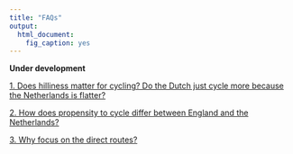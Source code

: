 ```yaml
---
title: "FAQs"
output:
  html_document:
    fig_caption: yes
---
```

<script>
function toggleElement(id) { 
  if(document.getElementById(id).style.display == 'none') 
  { 
    document.getElementById(id).style.display = ''; } 
  
  else { 
    document.getElementById(id).style.display = 'none'; 
    } 
  }
  
</script>


<style> 
  <!--
    td {
        border: 0px;
    }
    tr.row2 td {
        padding-top: 100px;
    }
    tr.caption td {
        padding-top: 30px;
    }
  -->
</style>

<b> Under development </b>

[1\. Does hilliness matter for cycling? Do the Dutch just cycle more because the Netherlands is flatter?](javascript:toggleElement('a1'))

<div id="a1" style="display:none">Hilliness is certainly an important predictor of cycling levels in England, with the probability of cycling a trip falling steadily as the hilliness of the local area increases (Figure 1). Overall, people in the tenth of the population in the flattest areas are three times more likely to cycle a trip than the tenth of people in the hilliest areas (2.8% trips cycled vs 0.8%).  

<div style="margin: 0 auto; text-align: center">
<table align="center" width="70%" border="0" cellpadding="5">
<tr>
<td align="center" valign="center">
<a href="./assets/FAQs/Fig0.png" title="Figure 1: Proportion of trips cycled in England, according to the hilliness of the local area" target="_blank">
  <img src="./assets/Fig0.png" width = "80%" height = "70%"/>
</a>
<br>
</td>
</tr>

<tr class="caption">
<td align="center" valign="center">
<b>Figure 1: Proportion of trips cycled in England, according to the hilliness of the local area</b>
</td>
</tr>

</table>
</div>
<br>

It is also true that the Netherlands is a flatter country than England. As illustrated in Figure 2, around 80% of people in the Netherlands live in areas that are below the 20th centile for local hilliness in England. Under 4% of people in the Netherlands in live in areas that are above the 50th centile for hilliness in England. Note that in both England and the Netherlands the local area is defined using administrative areas designed to contain populations of around 1500 individuals.

<div style="margin: 0 auto; text-align: center">
<table align="center" width="70%" border="0" cellpadding="5">
<tr>
<td align="center" valign="center">
<a href="./assets/FAQs/Fig1.png" title="Figure 2: Distribution of the population of the Netherlands in terms of the hilliness of their local area, relative to the tenths defined in England." target="_blank">
<img src="./assets/Fig1.png" width = "80%" height = "70%"/>
</a>
</td>
</tr>

<tr class="caption">
<td align="center" valign="center">
<b>Figure 2: Distribution of the population of the Netherlands in terms of the hilliness of their local area, relative to the tenths defined in England.</b>
</td>
</tr>

</table>
</div>
<br>
We estimated what would happen to cycling levels in England if England had the same flat topography as the Netherlands (but the existing infrastructure, travel patterns and cycling cultures). We did this by re-weighting the cycle mode share shown in Figure 1 according to the Dutch distribution of hilliness shown in Figure 2 i.e. giving much more weight to the cycling levels of those living in the flattest parts of England than those living in the hilliest parts. In this &#34;Dutch levels of hilliness&#34; scenario, the proportion of trips cycled in England rose from 1.7% to 2.6%. This is still ten times lower than the mode share of 26.7% actually observed in the Netherlands. So although hilliness does explain a small part of why the English cycle less than the Dutch, it still leaves a massive difference unexplained. Or to put it another way, only if cycling levels in England were increased ten-fold would &#34;the Netherlands is flatter&#34; become a convincing excuse for England lagging behind.
<br>
<br>
</div>

[2\. How does propensity to cycle differ between England and the Netherlands?](javascript:toggleElement('a2'))

<div id="a2" style="display:none">People in the Netherlands make 26.7% of trips by bicycle, fifteen times higher than the figure of 1.7% in England. In addition, cycling in England is skewed towards younger, male cyclists (Figure 1A). By contrast in the Netherlands cycling remains common into older age, and women are in fact slightly more likely to cycle than men (Figure 1B). This means that the difference between England and the Netherlands is particularly large for women and older people (Figure 2). For example, whereas the cycle mode share is ‘only’ six times higher in the Netherlands than in England for men in their thirties, it is over 20 times higher for women in their thirties or men in their seventies and eighties. For women in their seventies and eighties, the cycle mode share is over 60 times higher in the Netherlands than in England.  

<div style="margin: 0 auto; text-align: center">
<table align="center" width="90%" border="0" cellpadding="5">
<tr>
<td align="center" valign="center">
<a href="./assets/FAQs/Fig2.png" title="Figure 1: Proportion of trips cycled in England and Netherlands stratified by age and sex" target="_blank">
<img src="./assets/Fig2.png" width = "90%" height = "50%"/>
</a>
<br />
</td>
</tr>

<tr class="caption">
<td align="center" valign="center">
<b>Figure 1: Proportion of trips cycled in England and Netherlands stratified by age and sex</b>
</td>
</tr>

<tr class="row2">
<td align="center" valign="center">
<a href="./assets/FAQs/Fig3.png" title="Figure 2: Ratio of cycle mode share in the Netherlands versus England, stratified by age and sex" target="_blank">
<img src="./assets/Fig3.png" width= "50% height = "60%"/>
<br>
</a>
</td>
</tr>

<tr class="caption">
<td align="center" valign="center">
<b>Figure 2: Ratio of cycle mode share in the Netherlands versus England, stratified by age and sex</b>
</td>
</tr>

</table>
</div>

<br>

<p>
In both countries, the probability of cycling falls rapidly as trip distance increases. Interestingly, the shape of this distance decay relationship is generally similar between the two countries (Figure 3). In other words, the Dutch achieve their higher cycling levels by boosting the relative probability that trips of all distances will be made by bicycle. This indicates that the potential to increase cycling levels in England exists for longer trips (&#8805; 10km) as well as for the shorter trips that are more often targeted in cycling interventions, perhaps through improved infrastructure or a more widespread adoption of ebikes. The only noticeable difference between England and the Netherlands is that the Dutch are relatively more likely to cycle short trips &#8804; 1.5 miles than the English. Plausibly, this reflects trips being cycled in the Netherlands that are more often walked in England.
</p>

<div style="margin: 0 auto; text-align: center">
<table align="center" width="80%" border="0" cellpadding="5">
<tr>
<td align="center" valign="center">
<a href="./assets/FAQs/Fig4.png" title="Figure 3: ‘Distance decay’ curves in England and the Netherlands, showing the probability that a trip of a given distance will be cycled relative to a trip of 2 miles" target="_blank">
<img src="./assets/Fig4.png" width="100%" height = "80%"/>
</a>
<br>
</td>
</tr>

<tr class="caption">
<td align="center" valign="center">
<b>Figure 3: ‘Distance decay’ curves in England and the Netherlands, showing the probability that a trip of a given distance will be cycled relative to a trip of 2 miles</b>
</td>
</tr>

</table>
</div>
<br>
<br>
</div>

[3\. Why focus on the direct routes?](javascript:toggleElement('a3'))

<div id="a3" style="display:none"> 
<p>We give users the option of seeing either the &#39;direct&#39; or the &#39;direct&#39; the &#39;quietest&#39; routes on the map. Which might people use?
These routes come from the journey planner Cyclestreets.net, which helps people plan their cycling route.
<a href="http://www.cyclestreets.net" target ="_blank">Cyclestreets.net</a> shows three types of route, &#39;direct&#39;, &#39;balanced&#39;, and &#39;quietest&#39;.  Many cyclists currently choose to take a quieter route at the cost of extra time because often the shortest route involves sharing with motor traffic on busy roads. However, even the quieter routes can still involve negotiating busy roads at times.
The aim of the NPCT is not to predict exactly where people are currently cycling. Rather we are trying to prioritise where to put new infrastructure. </p>

<p>For many people, cycling with busy traffic is hugely off-putting. A systematic review carried out for this project found this particularly puts off women, and probably also older people and those riding with children.</p>

<p>So are the quietest routes for those groups, and the direct routes for others? No, because this project also shows that propensity to cycle declines more rapidly with distance for women and older people. If a quieter route creates a detour such that a 2 mile trip becomes effectively a 3 mile trip, younger men’s propensity to cycle the route will decrease 11%. But for younger women, the decline is 19%, and for older adults (60+) the propensity would decrease by 35%.</p>
<p>This hits women’s and older men’s cycling twice: they are less likely than men to want to cycle the direct route, but then are also less likely to be willing to cycle an effectively longer alternative route. It’s likely to be part of the reason for disparities in cycling by age and gender.</p>

<p>Instead, for utility trips, improving direct routes will reduce safety and time disincentives to cycling. So while a good proportion of current cyclists may use the &#39;quietest&#39; route, a big increase in capacity will likely necessitate substantial improvements to the &#39;direct&#39; route, which will then carry many more riders.</p>
<p>Thus we have chosen to present the &#39;direct&#39; as the most first choice for creating good cycling routes. </p>
</div>
